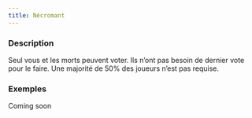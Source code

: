 ```yaml
---
title: Nécromant
---
```



<Role NECROMANT header />

### Description

Seul vous et les morts peuvent voter. Ils n’ont pas besoin de dernier vote pour le faire. Une majorité de 50% des joueurs n’est pas requise.

### Exemples

Coming soon
